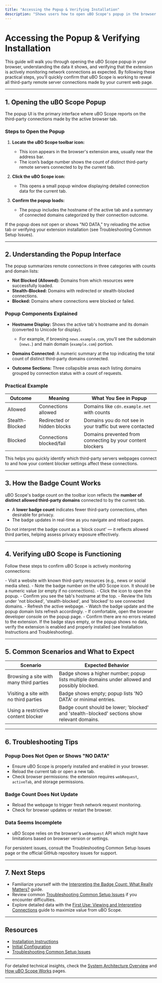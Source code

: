 ```yaml
---
title: "Accessing the Popup & Verifying Installation"
description: "Shows users how to open uBO Scope's popup in the browser and interpret the initial data. Includes how the badge count reflects third-party connections and what to expect after setup."
---
```


# Accessing the Popup & Verifying Installation

This guide will walk you through opening the uBO Scope popup in your browser, understanding the data it shows, and verifying that the extension is actively monitoring network connections as expected. By following these practical steps, you’ll quickly confirm that uBO Scope is working to reveal all third-party remote server connections made by your current web page.

---

## 1. Opening the uBO Scope Popup

The popup UI is the primary interface where uBO Scope reports on the third-party connections made by the active browser tab.

### Steps to Open the Popup

1. **Locate the uBO Scope toolbar icon:**
   - This icon appears in the browser's extension area, usually near the address bar.
   - The icon’s badge number shows the count of distinct third-party remote servers connected to by the current tab.

2. **Click the uBO Scope icon:**
   - This opens a small popup window displaying detailed connection data for the current tab.

3. **Confirm the popup loads:**
   - The popup includes the hostname of the active tab and a summary of connected domains categorized by their connection outcome.

<Tip>
If the popup does not open or shows "NO DATA," try reloading the active tab or verifying your extension installation (see Troubleshooting Common Setup Issues).
</Tip>

---

## 2. Understanding the Popup Interface

The popup summarizes remote connections in three categories with counts and domain lists:

- **Not Blocked (Allowed):** Domains from which resources were successfully loaded.
- **Stealth-Blocked:** Domains with redirected or stealth-blocked connections.
- **Blocked:** Domains where connections were blocked or failed.

### Popup Components Explained

- **Hostname Display:** Shows the active tab's hostname and its domain (converted to Unicode for display).
  - For example, if browsing `news.example.com`, you’ll see the subdomain (`news.`) and main domain (`example.com`) portion.

- **Domains Connected:** A numeric summary at the top indicating the total count of distinct third-party domains connected.

- **Outcome Sections:** Three collapsible areas each listing domains grouped by connection status with a count of requests.

### Practical Example

| Outcome       | Meaning                    | What You See in Popup                               |
|---------------|----------------------------|----------------------------------------------------|
| Allowed       | Connections allowed        | Domains like `cdn.example.net` with counts         |
| Stealth-Blocked | Redirected or hidden blocks | Domains you do not see in your traffic but were contacted |
| Blocked       | Connections blocked/fail   | Domains prevented from connecting by your content blockers |

This helps you quickly identify which third-party servers webpages connect to and how your content blocker settings affect these connections.

---

## 3. How the Badge Count Works

uBO Scope's badge count on the toolbar icon reflects the **number of distinct allowed third-party domains** connected to by the current tab.

- A **lower badge count** indicates fewer third-party connections, often desirable for privacy.
- The badge updates in real-time as you navigate and reload pages.

<Tip>
Do not interpret the badge count as a 'block count' — it reflects allowed third parties, helping assess privacy exposure effectively.
</Tip>

---

## 4. Verifying uBO Scope is Functioning

Follow these steps to confirm uBO Scope is actively monitoring connections:

<Steps>
<Step title="Check the Badge Count">
- Visit a website with known third-party resources (e.g., news or social media sites).
- Note the badge number on the uBO Scope icon. It should be a numeric value (or empty if no connections).
</Step>
<Step title="Open the Popup and Inspect Domains">
- Click the icon to open the popup.
- Confirm you see the tab's hostname at the top.
- Review the lists under 'not blocked', 'stealth-blocked', and 'blocked' to see connected domains.
</Step>
<Step title="Reload the Tab and Observe Changes">
- Refresh the active webpage.
- Watch the badge update and the popup domain lists refresh accordingly.
</Step>
<Step title="Verify No Errors in Console">
- If comfortable, open the browser developer console on the popup page.
- Confirm there are no errors related to the extension.
</Step>
</Steps>

<Check>
If the badge stays empty, or the popup shows no data, verify the extension is enabled and properly installed (see Installation Instructions and Troubleshooting).
</Check>

---

## 5. Common Scenarios and What to Expect

| Scenario                           | Expected Behavior                                 |
|----------------------------------|--------------------------------------------------|
| Browsing a site with many third parties | Badge shows a higher number; popup lists multiple domains under allowed and possibly blocked. |
| Visiting a site with no third parties | Badge shows empty; popup lists 'NO DATA' or minimal entries. |
| Using a restrictive content blocker | Badge count should be lower; 'blocked' and 'stealth-blocked' sections show relevant domains. |

---

## 6. Troubleshooting Tips

### Popup Does Not Open or Shows "NO DATA"
- Ensure uBO Scope is properly installed and enabled in your browser.
- Reload the current tab or open a new tab.
- Check browser permissions: the extension requires `webRequest`, `activeTab`, and storage permissions.

### Badge Count Does Not Update
- Reload the webpage to trigger fresh network request monitoring.
- Check for browser updates or restart the browser.

### Data Seems Incomplete
- uBO Scope relies on the browser's `webRequest` API which might have limitations based on browser version or settings.

<Tip>
For persistent issues, consult the Troubleshooting Common Setup Issues page or the official GitHub repository issues for support.
</Tip>

---

## 7. Next Steps

- Familiarize yourself with the [Interpreting the Badge Count: What Really Matters?](https://docs.example.com/guides/privacy-insight-advanced-use/interpreting-badge-count) guide.
- Review common [Troubleshooting Common Setup Issues](https://docs.example.com/getting-started/first-steps-usage-validation/troubleshooting-common-setup-issues) if you encounter difficulties.
- Explore detailed data with the [First Use: Viewing and Interpreting Connections](https://docs.example.com/guides/getting-started-essentials/first-use) guide to maximize value from uBO Scope.

---

## Resources

- [Installation Instructions](https://docs.example.com/getting-started/installation-setup/installation-instructions)
- [Initial Configuration](https://docs.example.com/getting-started/installation-setup/initial-configuration)
- [Troubleshooting Common Setup Issues](https://docs.example.com/getting-started/first-steps-usage-validation/troubleshooting-common-setup-issues)

---

For detailed technical insights, check the [System Architecture Overview](https://docs.example.com/overview/core-concepts-architecture/system-architecture-overview) and [How uBO Scope Works](https://docs.example.com/overview/core-concepts-architecture/how-ubo-scope-works) pages.

---